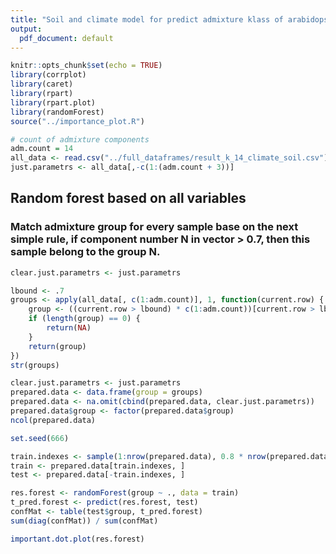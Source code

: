```yaml
---
title: "Soil and climate model for predict admixture klass of arabidopsis"
output:
  pdf_document: default
---
```


```r
knitr::opts_chunk$set(echo = TRUE)
library(corrplot)
library(caret)
library(rpart)
library(rpart.plot)
library(randomForest)
source("../importance_plot.R")

# count of admixture components
adm.count = 14
all_data <- read.csv("../full_dataframes/result_k_14_climate_soil.csv")[,-1]
just.parametrs <- all_data[,-c(1:(adm.count + 3))]
```

## Random forest based on all variables

### Match admixture group for every sample base on the next simple rule, if component number N in vector > 0.7, then this sample belong to the group N.

```r
clear.just.parametrs <- just.parametrs

lbound <- .7
groups <- apply(all_data[, c(1:adm.count)], 1, function(current.row) {
    group <- ((current.row > lbound) * c(1:adm.count))[current.row > lbound]
    if (length(group) == 0) {
        return(NA)
    }
    return(group)
})
str(groups)
```

```r
clear.just.parametrs <- just.parametrs
prepared.data <- data.frame(group = groups)
prepared.data <- na.omit(cbind(prepared.data, clear.just.parametrs))
prepared.data$group <- factor(prepared.data$group)
ncol(prepared.data)
```

```r
set.seed(666)

train.indexes <- sample(1:nrow(prepared.data), 0.8 * nrow(prepared.data))
train <- prepared.data[train.indexes, ]
test <- prepared.data[-train.indexes, ]

res.forest <- randomForest(group ~ ., data = train)
t_pred.forest <- predict(res.forest, test)
confMat <- table(test$group, t_pred.forest)
sum(diag(confMat)) / sum(confMat)
```

```r
important.dot.plot(res.forest)
```






